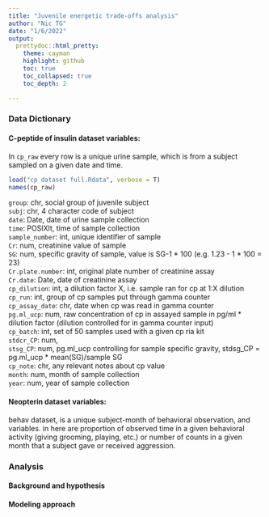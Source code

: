 ```yaml
---
title: "Juvenile energetic trade-offs analysis"
author: "Nic TG"
date: "1/6/2022"
output: 
  prettydoc::html_pretty:
    theme: cayman
    highlight: github
    toc: true
    toc_collapsed: true
    toc_depth: 2

---
```


### Data Dictionary

#### C-peptide of insulin dataset variables:

In `cp_raw` every row is a unique urine sample, which is from a subject sampled on a given date and time.

```r
load("cp dataset full.Rdata", verbose = T)
names(cp_raw)
```


`group`: chr, social group of juvenile subject  
`subj`: chr, 4 character code of subject  
`date`: Date, date of urine sample collection  
`time`: POSIXlt, time of sample collection  
`sample_number`: int, unique identifier of sample  
`Cr`: num, creatinine value of sample  
`SG`: num, specific gravity of sample, value is SG-1 * 100 (e.g. 1.23 - 1 * 100 = 23)  
`Cr.plate.number`: int, original plate number of creatinine assay  
`Cr.date`: Date, date of creatinine assay  
`cp_dilution`: int, a dilution factor X, i.e. sample ran for cp at 1:X dilution  
`cp_run`: int, group of cp samples put through gamma counter  
`cp_assay_date`: chr, date when cp was read in gamma counter  
`pg.ml_ucp`: num, raw concentration of cp in assayed sample in pg/ml * dilution factor (dilution controlled for in gamma counter input)  
`cp_batch`: int, set of 50 samples used with a given cp ria kit  
`stdcr_CP`: num,  
`stsg_CP`: num, pg.ml_ucp controlling for sample specific gravity, stdsg_CP = pg.ml_ucp * mean(SG)/sample SG  
`cp_note`: chr, any relevant notes about cp value  
`month`: num, month of sample collection  
`year`: num, year of sample collection  

#### Neopterin dataset variables:

behav dataset, is a unique subject-month of behavioral observation, and variables. in here are proportion of observed time in a given behavioral activity (giving grooming, playing, etc.)
or number of counts in a given month that a subject gave or received aggression.

### Analysis

#### Background and hypothesis
#### Modeling approach
